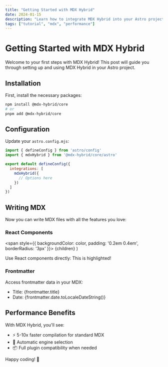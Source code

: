 ```yaml
---
title: "Getting Started with MDX Hybrid"
date: 2024-01-15
description: "Learn how to integrate MDX Hybrid into your Astro project for blazing-fast MDX compilation"
tags: ["tutorial", "mdx", "performance"]
---
```


# Getting Started with MDX Hybrid

Welcome to your first steps with MDX Hybrid! This post will guide you through setting up and using MDX Hybrid in your Astro project.

## Installation

First, install the necessary packages:

```bash
npm install @mdx-hybrid/core
# or
pnpm add @mdx-hybrid/core
```

## Configuration

Update your `astro.config.mjs`:

```javascript
import { defineConfig } from 'astro/config'
import { mdxHybrid } from '@mdx-hybrid/core/astro'

export default defineConfig({
  integrations: [
    mdxHybrid({
      // Options here
    })
  ]
})
```

## Writing MDX

Now you can write MDX files with all the features you love:

### React Components

  <span style={{ backgroundColor: color, padding: '0.2em 0.4em', borderRadius: '3px' }}>
    {children}
  </span>
)

Use React components directly: <Highlight>This is highlighted!</Highlight>

### Frontmatter

Access frontmatter data in your MDX:

- Title: {frontmatter.title}
- Date: {frontmatter.date.toLocaleDateString()}

## Performance Benefits

With MDX Hybrid, you'll see:

- ⚡ 5-10x faster compilation for standard MDX
- 🔧 Automatic engine selection
- 📦 Full plugin compatibility when needed

Happy coding! 🚀